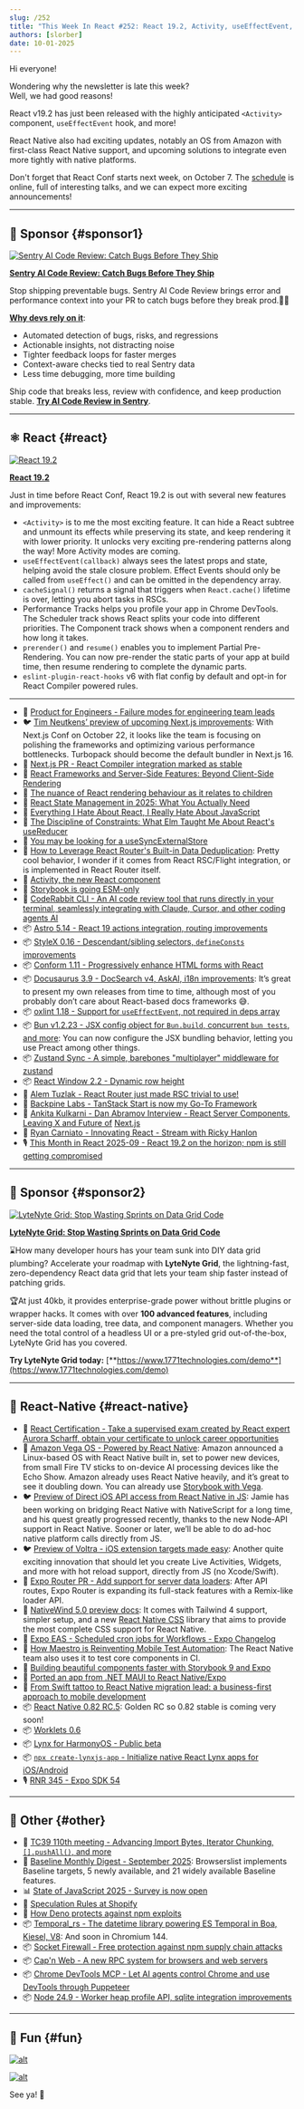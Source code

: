 ```yaml
---
slug: /252
title: "This Week In React #252: React 19.2, Activity, useEffectEvent, Compiler, Astro, StyleX, Docusaurus | Vega OS, Voltra, NativeScript, Expo Router, NativeWind, Lynx, Maestro | TC39, Temporal, Baseline, State Of JS, Supply Chain, MCP"
authors: [slorber]
date: 10-01-2025
---
```


Hi everyone!

Wondering why the newsletter is late this week?  
Well, we had good reasons\!

React v19.2 has just been released with the highly anticipated `<Activity>` component, `useEffectEvent` hook, and more\!

React Native also had exciting updates, notably an OS from Amazon with first-class React Native support, and upcoming solutions to integrate even more tightly with native platforms.

Don't forget that React Conf starts next week, on October 7\. The [schedule](https://conf.react.dev/agenda) is online, full of interesting talks, and we can expect more exciting announcements\!

<!-- truncate -->


<Support />

---

## 💸 Sponsor {#sponsor1}

[![Sentry AI Code Review: Catch Bugs Before They Ship](/emails/issues/252/sentry.jpg)](https://sentry.io/product/ai-code-review/?utm_source=thisweekinreact&utm_medium=paid-community&utm_campaign=aicodereview-fy26q3-aicodereviewlaunch&utm_content=newsletter-ai-code-review-beta-learnmore)

**[Sentry AI Code Review: Catch Bugs Before They Ship](https://sentry.io/product/ai-code-review/?utm_source=thisweekinreact&utm_medium=paid-community&utm_campaign=aicodereview-fy26q3-aicodereviewlaunch&utm_content=newsletter-ai-code-review-beta-learnmore)**

Stop shipping preventable bugs. Sentry AI Code Review brings error and performance context into your PR to catch bugs before they break prod.🧑‍💻

[**Why devs rely on it**](https://www.youtube.com/watch?v=1NzuerrWMfk):

- Automated detection of bugs, risks, and regressions
- Actionable insights, not distracting noise
- Tighter feedback loops for faster merges
- Context-aware checks tied to real Sentry data
- Less time debugging, more time building

Ship code that breaks less, review with confidence, and keep production stable. [**Try AI Code Review in Sentry**](https://sentry.io/product/ai-code-review/?utm_source=thisweekinreact&utm_medium=paid-community&utm_campaign=aicodereview-fy26q3-aicodereviewlaunch&utm_content=newsletter-ai-code-review-beta-learnmore).

---

## ⚛️ React {#react}

[![React 19.2](/emails/issues/252/react.jpg)](https://react.dev/blog/2025/10/01/react-19-2)

**[React 19.2](https://react.dev/blog/2025/10/01/react-19-2)**

Just in time before React Conf, React 19.2 is out with several new features and improvements:

- `<Activity>` is to me the most exciting feature. It can hide a React subtree and unmount its effects while preserving its state, and keep rendering it with lower priority. It unlocks very exciting pre-rendering patterns along the way\! More Activity modes are coming.
- `useEffectEvent(callback)` always sees the latest props and state, helping avoid the stale closure problem. Effect Events should only be called from `useEffect()` and can be omitted in the dependency array.
- `cacheSignal()` returns a signal that triggers when `React.cache()` lifetime is over, letting you abort tasks in RSCs.
- Performance Tracks helps you profile your app in Chrome DevTools. The Scheduler track shows React splits your code into different priorities. The Component track shows when a component renders and how long it takes.
- `prerender()` and `resume()` enables you to implement Partial Pre-Rendering. You can now pre-render the static parts of your app at build time, then resume rendering to complete the dynamic parts.
- `eslint-plugin-react-hooks` v6 with flat config by default and opt-in for React Compiler powered rules.

---

- 💸 [Product for Engineers - Failure modes for engineering team leads](https://go.posthog.com/twir-oct1)
- 🐦 [Tim Neutkens’ preview of upcoming Next.js improvements](https://x.com/search?q=from%3Atimneutkens%20%2Bmin_retweets%3A5%20%2Bfilter%3Alinks&src=typed_query&f=live): With Next.js Conf on October 22, it looks like the team is focusing on polishing the frameworks and optimizing various performance bottlenecks. Turbopack should become the default bundler in Next.js 16\.
- 👀 [Next.js PR \- React Compiler integration marked as stable](https://github.com/vercel/next.js/pull/84220)
- 📜 [React Frameworks and Server-Side Features: Beyond Client-Side Rendering](https://certificates.dev/blog/react-frameworks-and-server-side-features-beyond-client-side-rendering?friend=TWIR)
- 📜 [The nuance of React rendering behaviour as it relates to children](https://blacksheepcode.com/posts/nuance_of_react_rendering_behaviour)
- 📜 [React State Management in 2025: What You Actually Need](https://www.developerway.com/posts/react-state-management-2025)
- 📜 [Everything I Hate About React, I Really Hate About JavaScript](https://chadnauseam.com/coding/pltd/react-is-good-javascript-is-the-problem)
- 📜 [The Discipline of Constraints: What Elm Taught Me About React's useReducer](https://cekrem.github.io/posts/the-discipline-of-constraints-elm-usereducer-lessons/)
- 📜 [You may be looking for a useSyncExternalStore](https://swizec.com/blog/you-may-be-looking-for-a-useSyncExternalStore/)
- 📜 [How to Leverage React Router's Built-in Data Deduplication](https://sergiodxa.com/tutorials/leverage-react-router-s-built-in-data-deduplication): Pretty cool behavior, I wonder if it comes from React RSC/Flight integration, or is implemented in React Router itself.
- 📜 [Activity, the new React component](https://www.premieroctet.com/blog/en/activity-new-react-component)
- 📜 [Storybook is going ESM-only](https://storybook.js.org/blog/storybook-is-going-esm-only/)
- 💸 [CodeRabbit CLI - An AI code review tool that runs directly in your terminal, seamlessly integrating with Claude, Cursor, and other coding agents AI](https://coderabbit.link/thisweekinreact)
- 📦 [Astro 5.14 \- React 19 actions integration, routing improvements](https://astro.build/blog/astro-5140/)
- 📦 [StyleX 0.16 \- Descendant/sibling selectors, `defineConsts` improvements](https://stylexjs.com/blog/v0.16.0)
- 📦 [Conform 1.11 \- Progressively enhance HTML forms with React](https://github.com/edmundhung/conform/releases/tag/v1.11.0)
- 📦 [Docusaurus 3.9 \- DocSearch v4, AskAI, i18n improvements](https://docusaurus.io/blog/releases/3.9): It’s great to present my own releases from time to time, although most of you probably don’t care about React-based docs frameworks 😅.
- 📦 [oxlint 1.18 \- Support for `useEffectEvent`, not required in deps array](https://github.com/oxc-project/oxc/releases/tag/oxlint_v1.18.0)
- 📦 [Bun v1.2.23 \- JSX config object for `Bun.build`, concurrent `bun tests`, and more](https://bun.com/blog/bun-v1.2.23): You can now configure the JSX bundling behavior, letting you use Preact among other things.
- 📦 [Zustand Sync \- A simple, barebones "multiplayer" middleware for zustand](https://github.com/ryanntannn/zustand-sync)
- 📦 [React Window 2.2 \- Dynamic row height](https://github.com/bvaughn/react-window/releases/tag/2.2.0)
- 🎥 [Alem Tuzlak \- React Router just made RSC trivial to use\!](https://www.youtube.com/watch?v=o7t6HNnQE_k)
- 🎥 [Backpine Labs \- TanStack Start is now my Go-To Framework](http://youtube.com/watch?v=TWWS_lo4kOA)
- 🎥 [Ankita Kulkarni \- Dan Abramov Interview \- React Server Components, Leaving X and Future of](https://www.youtube.com/watch?v=ml2UiJ69gg8) [Next.js](http://Next.js)
- 🎥 [Ryan Carniato \- Innovating React \- Stream with Ricky Hanlon](https://www.youtube.com/live/3vw6EAmruEU)
- 🎙️ [This Month in React 2025-09 \- React 19.2 on the horizon; npm is still getting compromised](https://share.transistor.fm/s/5e21ada9)

<SubscribeFormEmbed placement="middle" />

---

## 💸 Sponsor {#sponsor2}

[![LyteNyte Grid: Stop Wasting Sprints on Data Grid Code](/emails/issues/252/lytenyte.jpg)](https://www.1771technologies.com)

**[LyteNyte Grid: Stop Wasting Sprints on Data Grid Code](https://www.1771technologies.com)**

⌛How many developer hours has your team sunk into DIY data grid plumbing? Accelerate your roadmap with **LyteNyte Grid**, the lightning-fast, zero-dependency React data grid that lets your team ship faster instead of patching grids.  

🏆At just 40kb, it provides enterprise-grade power without brittle plugins or wrapper hacks. It comes with over **100 advanced features**, including server-side data loading, tree data, and component managers. Whether you need the total control of a headless UI or a pre-styled grid out-of-the-box, LyteNyte Grid has you covered. 

**Try LyteNyte Grid today:** [**https://www.1771technologies.com/demo**](https://www.1771technologies.com/demo)

---

## 📱 React-Native {#react-native}

- 💸 [React Certification - Take a supervised exam created by React expert Aurora Scharff, obtain your certificate to unlock career opportunities](https://certificates.dev/react?friend=TWIR)
- 📣 [Amazon Vega OS \- Powered by React Native](https://developer.amazon.com/apps-and-games/blogs/2025/09/announcing-vega-os): Amazon announced a Linux-based OS with React Native built in, set to power new devices, from small Fire TV sticks to on-device AI processing devices like the Echo Show. Amazon already uses React Native heavily, and it’s great to see it doubling down. You can already use [Storybook with Vega](https://community.amazondeveloper.com/t/react-native-storybook-for-vega/11437).
- 🐦 [Preview of Direct iOS API access from React Native in JS](https://x.com/birch_js/status/1971619696991740259): Jamie has been working on bridging React Native with NativeScript for a long time, and his quest greatly progressed recently, thanks to the new Node-API support in React Native. Sooner or later, we’ll be able to do ad-hoc native platform calls directly from JS.
- 🐦 [Preview of Voltra \- iOS extension targets made easy](https://x.com/saul_sharma/status/1972161677165473980): Another quite exciting innovation that should let you create Live Activities, Widgets, and more with hot reload support, directly from JS (no Xcode/Swift).
- 👀 [Expo Router PR \- Add support for server data loaders](https://github.com/expo/expo/pull/39570): After API routes, Expo Router is expanding its full-stack features with a Remix-like loader API.
- 📖 [NativeWind 5.0 preview docs](https://www.nativewind.dev/v5/getting-started/installation): It comes with Tailwind 4 support, simpler setup, and a new [React Native CSS](https://github.com/nativewind/react-native-css) library that aims to provide the most complete CSS support for React Native.
- 📣 [Expo EAS \- Scheduled cron jobs for Workflows \- Expo Changelog](https://expo.dev/changelog/scheduled-workflows-for-workflows)
- 📜 [How Maestro is Reinventing Mobile Test Automation](https://maestro.dev/blog/how-maestro-is-reinventing-mobile-test-automation): The React Native team also uses it to test core components in CI.
- 📜 [Building beautiful components faster with Storybook 9 and Expo](https://expo.dev/blog/storybook-and-expo)
- 📜 [Ported an app from .NET MAUI to React Native/Expo](https://gregstoll.wordpress.com/2025/09/24/ported-an-app-from-net-maui-to-react-native-expo/)
- 📜 [From Swift tattoo to React Native migration lead: a business-first approach to mobile development](https://expo.dev/blog/swift-to-react-native)
- 📦 [React Native 0.82 RC.5](https://github.com/facebook/react-native/releases/tag/v0.82.0-rc.5): Golden RC so 0.82 stable is coming very soon\!
- 📦 [Worklets 0.6](https://github.com/software-mansion/react-native-reanimated/releases/tag/worklets-0.6.0)
- 📦 [Lynx for HarmonyOS \- Public beta](https://lynxjs.org/blog/lynx-harmony.html)
- 📦 [`npx create-lynxjs-app` \- Initialize native React Lynx apps for iOS/Android](https://github.com/lynx-community/cli)
- 🎙️ [RNR 345 \- Expo SDK 54](https://infinite.red/react-native-radio/rnr-345-expo-sdk-54)

---

## 🔀 Other {#other}

- 📣 [TC39 110th meeting \- Advancing Import Bytes, Iterator Chunking, `[].pushAll()`, and more](https://bsky.app/profile/tc39.es/post/3lzr5omofn62g)
- 📣 [Baseline Monthly Digest \- September 2025](https://web.dev/blog/baseline-digest-sep-2025): Browserslist implements Baseline targets, 5 newly available, and 21 widely available Baseline features.
- 📊 [State of JavaScript 2025 \- Survey is now open](https://survey.devographics.com/en-US/survey/state-of-js/2025?source=thisweekinreact)
- 📜 [Speculation Rules at Shopify](https://performance.shopify.com/blogs/blog/speculation-rules-at-shopify)
- 📜 [How Deno protects against npm exploits](https://deno.com/blog/deno-protects-npm-exploits)
- 📦 [Temporal_rs \- The datetime library powering ES Temporal in Boa, Kiesel, V8](https://boajs.dev/blog/2025/09/24/temporal-release): And soon in Chromium 144\.
- 📦 [Socket Firewall \- Free protection against npm supply chain attacks](https://socket.dev/blog/introducing-socket-firewall)
- 📦 [Cap'n Web \- A new RPC system for browsers and web servers](https://blog.cloudflare.com/capnweb-javascript-rpc-library)
- 📦 [Chrome DevTools MCP \- Let AI agents control Chrome and use DevTools through Puppeteer](https://addyosmani.com/blog/devtools-mcp/)
- 📦 [Node 24.9 \- Worker heap profile API, sqlite integration improvements](https://nodejs.org/en/blog/release/v24.9.0)

---

## 🤭 Fun {#fun}

[![alt](/emails/issues/252/meme.jpg)](https://x.com/ahudovich/status/1970831643339583916)

[![alt](/emails/issues/252/meme2.jpg)](https://x.com/theo/status/1958637078427967900)

See ya! 👋
